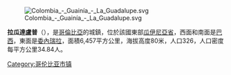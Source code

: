 [[Image:Colombia_-_Guainía_-_La_Guadalupe.svg|right]]

'''拉瓜達盧普'''（{{lang-es|La Guadalupe}}），是[[哥倫比亞|哥倫比亞]]的城鎮，位於該國東部[[瓜伊尼亞省|瓜伊尼亞省]]，西面和南面是[[巴西|巴西]]，東面是[[委內瑞拉|委內瑞拉]]，面積6,457平方公里，海拔高度80米，人口326，人口密度每平方公里34.84人。

{{coord|1|14|49|N|66|51|52|W|display=title|region:CO_type:city_source:GNS-enwiki}}

{{Colombia-geo-stub}}
[[Category:哥伦比亚市镇|Category:哥伦比亚市镇]]
